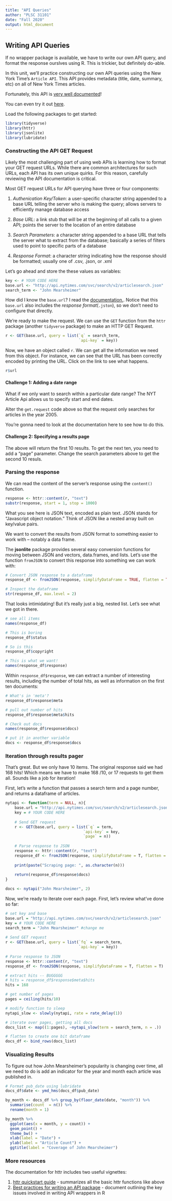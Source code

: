 ```yaml
---
title: "API Queries"
author: "PLSC 31101"
date: "Fall 2020"
output: html_document
---
```


## Writing API Queries

If no wrapper package is available, we have to write our own API query, and format the response ourslves using R. This is trickier, but definitely do-able.

In this unit, we'll practice constructing our own API queries using the New York Time's `Article API`. This API provides metadata (title, date, summary, etc) on all of New York Times articles.

Fortunately, this API is [very well documented](https://developer.nytimes.com/docs/articlesearch-product/1/overview)!

You can even try it out [here](http://developer.nytimes.com/io-docs).

Load the following packages to get started:

```r
library(tidyverse)
library(httr)
library(jsonlite)
library(lubridate)
```

### Constructing the API GET Request

Likely the most challenging part of using web APIs is learning how to format your GET request URLs. While there are common architectures for such URLs, each API has its own unique quirks. For this reason, carefully reviewing the API documentation is critical.

Most GET request URLs for API querying have three or four components:

1. *Authenication Key/Token*: a user-specific character string appended to a base URL telling the server who is making the query; allows servers to efficiently manage database access

2. *Base URL*: a link stub that will be at the beginning of all calls to a given API; points the server to the location of an entire database

3. *Search Parameters*: a character string appended to a base URL that tells the server what to extract from the database; basically a series of filters used to point to specific parts of a database

4. *Response Format*: a character string indicating how the response should be formatted; usually one of .csv, .json, or .xml

Let's go ahead and store the these values as variables:

```r
key <- # YOUR CODE HERE
base.url <- "http://api.nytimes.com/svc/search/v2/articlesearch.json"
search_term <- "John Mearsheimer"
```

How did I know the `base.url`? I read the [documentation.](https://developer.nytimes.com/docs/articlesearch-product/1/routes/articlesearch.json/get). Notice that this `base.url` also includes the *response format*(`.jston`), so we don't need to configure that directly.

We're ready to make the request. We can use the `GET` function from the `httr` package (another `tidyverse` package) to make an HTTP GET Request.

```r
r <- GET(base.url, query = list(`q` = search_term,
                                `api-key` = key))
```

Now, we have an object called `r`. We can get all the information we need from this object. For instance, we can see that the URL has been correctly encoded by printing the URL. Click on the link to see what happens.

```r
r$url
```

#### Challenge 1: Adding a date range {-}

What if we only want to search within a particular date range? The NYT Article Api allows us to specify start and end dates.

Alter the `get.request` code above so that the request only searches for articles in the year 2005.

You're gonna need to look at the documentation here to see how to do this.

#### Challenge 2: Specifying a results page {-}

The above will return the first 10 results. To get the next ten, you need to add a "page" parameter. Change the search parameters above to get the second 10 resuls.

### Parsing the response

We can read the content of the server’s response using the `content()` function.

```r
response <- httr::content(r, "text")
substr(response, start = 1, stop = 1000)
```

What you see here is JSON text, encoded as plain text. JSON stands for "Javascript object notation." Think of JSON like a nested array built on key/value pairs. 

We want to convert the results from JSON format to something easier to work with -- notably a data frame.  

The **jsonlite** package provides several easy conversion functions for moving between JSON and vectors, data.frames, and lists. Let's use the function `fromJSON` to convert this response into something we can work with:
```r
# Convert JSON response to a dataframe
response_df <- fromJSON(response, simplifyDataFrame = TRUE, flatten = TRUE)

# Inspect the dataframe
str(response_df, max.level = 2)
```

That looks intimidating! But it's really just a big, nested list. Let's see what we got in there.

```r
# see all items
names(response_df)

# This is boring
response_df$status

# So is this
response_df$copyright

# This is what we want!
names(response_df$response)
```

Within `response_df$response`, we can extract a number of interesting results, including the number of total hits, as well as information on the first ten documents:

```r
# What's in 'meta'?
response_df$response$meta

# pull out number of hits
response_df$response$meta$hits

# Check out docs
names(response_df$response$docs)

# put it in another variable
docs <- response_df$response$docs
```

### Iteration through results pager

That's great. But we only have 10 items. The original response said we had 168 hits! Which means we have to make 168 /10, or 17 requests to get them all. Sounds like a job for iteration!

First, let's write a function that passes a search term and a page number, and returns a dataframe of articles.

```r
nytapi <- function(term = NULL, n){
    base.url = "http://api.nytimes.com/svc/search/v2/articlesearch.json" 
    key = # YOUR CODE HERE
    
    # Send GET request
    r <- GET(base.url, query = list(`q` = term,
                                  `api-key` = key,
                                  `page` = n))
    
    # Parse response to JSON
    response <- httr::content(r, "text")  
    response_df <- fromJSON(response, simplifyDataFrame = T, flatten = T)
    
    print(paste("Scraping page: ", as.character(n)))
    
    return(response_df$response$docs)
}

docs <- nytapi("John Mearsheimer", 2)
```

Now, we're ready to iterate over each page. First, let's review what've done so far:

```r
# set key and base
base.url = "http://api.nytimes.com/svc/search/v2/articlesearch.json" 
key = # YOUR CODE HERE
search_term = "John Mearsheimer" #change me
  
# Send GET request
r <- GET(base.url, query = list(`fq` = search_term,
                                `api-key` = key))
  
# Parse response to JSON
response <- httr::content(r, "text")  
response_df <- fromJSON(response, simplifyDataFrame = T, flatten = T)

# extract hits -- BUGGGGG
# hits = response_df$response$meta$hits 
hits = 168

# get number of pages
pages = ceiling(hits/10)

# modify function to sleep
nytapi_slow <- slowly(nytapi, rate = rate_delay(1))

# iterate over pages, getting all docs
docs_list <- map((1:pages), ~nytapi_slow(term = search_term, n = .))

# flatten to create one bit dataframe
docs_df <- bind_rows(docs_list)
```

### Visualizing Results

To figure out how John Mearsheimer's popularity is changing over time, all we need to do is add an indicator for the year and month each article was published in.
```r
# Format pub_date using lubridate
docs_df$date <- ymd_hms(docs_df$pub_date)

by_month <- docs_df %>% group_by(floor_date(date, "month")) %>%
  summarise(count  = n()) %>%
  rename(month = 1)

by_month %>%
  ggplot(aes(x = month, y = count)) +
  geom_point() +
  theme_bw() + 
  xlab(label = "Date") +
  ylab(label = "Article Count") +
  ggtitle(label = "Coverage of John Mearsheimer")
```


### More resources

The documentation for httr includes two useful vignettes:

1. [httr quickstart guide](https://cran.r-project.org/web/packages/httr/vignettes/quickstart.html) - summarizes all the basic httr functions like above
2. [Best practices for writing an API package](https://cran.r-project.org/web/packages/httr/vignettes/api-packages.html) - document outlining the key issues involved in writing API wrappers in R

